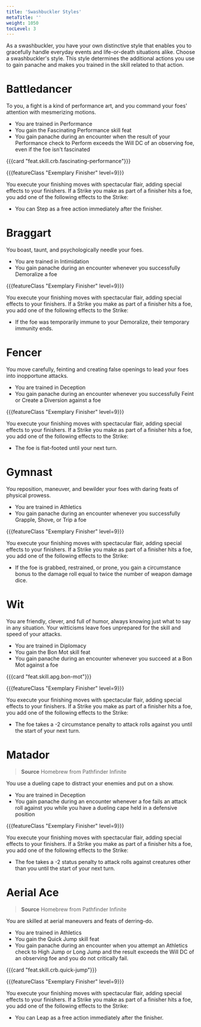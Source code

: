 ```yaml
---
title: 'Swashbuckler Styles'
metaTitle: ''
weight: 1050
tocLevel: 3
---
```


As a swashbuckler, you have your own distinctive style that enables you to gracefully handle everyday events and life-or-death situations alike. Choose a swashbuckler's style. This style determines the additional actions you use to gain panache and makes you trained in the skill related to that action.

# Battledancer

To you, a fight is a kind of performance art, and you command your foes' attention with mesmerizing motions.

-   You are trained in Performance
-   You gain the Fascinating Performance skill feat
-   You gain panache during an encounter when the result of your Performance check to Perform exceeds the Will DC of an observing foe, even if the foe isn't fascinated

{{{card "feat.skill.crb.fascinating-performance"}}}

{{{featureClass "Exemplary Finisher" level=9}}}

You execute your finishing moves with spectacular flair, adding special effects to your finishers. If a Strike you make as part of a finisher hits a foe, you add one of the following effects to the Strike:

-   You can Step as a free action immediately after the finisher.

# Braggart

You boast, taunt, and psychologically needle your foes.

-   You are trained in Intimidation
-   You gain panache during an encounter whenever you successfully Demoralize a foe

{{{featureClass "Exemplary Finisher" level=9}}}

You execute your finishing moves with spectacular flair, adding special effects to your finishers. If a Strike you make as part of a finisher hits a foe, you add one of the following effects to the Strike:

-   If the foe was temporarily immune to your Demoralize, their temporary immunity ends.

# Fencer

You move carefully, feinting and creating false openings to lead your foes into inopportune attacks.

-   You are trained in Deception
-   You gain panache during an encounter whenever you successfully Feint or Create a Diversion against a foe

{{{featureClass "Exemplary Finisher" level=9}}}

You execute your finishing moves with spectacular flair, adding special effects to your finishers. If a Strike you make as part of a finisher hits a foe, you add one of the following effects to the Strike:

-   The foe is flat-footed until your next turn.

# Gymnast

You reposition, maneuver, and bewilder your foes with daring feats of physical prowess.

-   You are trained in Athletics
-   You gain panache during an encounter whenever you successfully Grapple, Shove, or Trip a foe

{{{featureClass "Exemplary Finisher" level=9}}}

You execute your finishing moves with spectacular flair, adding special effects to your finishers. If a Strike you make as part of a finisher hits a foe, you add one of the following effects to the Strike:

-   If the foe is grabbed, restrained, or prone, you gain a circumstance bonus to the damage roll equal to twice the number of weapon damage dice.

# Wit

You are friendly, clever, and full of humor, always knowing just what to say in any situation. Your witticisms leave foes unprepared for the skill and speed of your attacks.

-   You are trained in Diplomacy
-   You gain the Bon Mot skill feat
-   You gain panache during an encounter whenever you succeed at a Bon Mot against a foe

{{{card "feat.skill.apg.bon-mot"}}}

{{{featureClass "Exemplary Finisher" level=9}}}

You execute your finishing moves with spectacular flair, adding special effects to your finishers. If a Strike you make as part of a finisher hits a foe, you add one of the following effects to the Strike:

-   The foe takes a -2 circumstance penalty to attack rolls against you until the start of your next turn.

# Matador

> **Source** Homebrew from Pathfinder Infinite

You use a dueling cape to distract your enemies and put on a show.

-   You are trained in Deception
-   You gain panache during an encounter whenever a foe fails an attack roll against you while you have a dueling cape held in a defensive position

{{{featureClass "Exemplary Finisher" level=9}}}

You execute your finishing moves with spectacular flair, adding special effects to your finishers. If a Strike you make as part of a finisher hits a foe, you add one of the following effects to the Strike:

-   The foe takes a -2 status penalty to attack rolls against creatures other than you until the start of your next turn.

# Aerial Ace

> **Source** Homebrew from Pathfinder Infinite

You are skilled at aerial maneuvers and feats of derring-do.

-   You are trained in Athletics
-   You gain the Quick Jump skill feat
-   You gain panache during an encounter when you attempt an Athletics check to High Jump or Long Jump and the result exceeds the Will DC of an observing foe and you do not critically fail.

{{{card "feat.skill.crb.quick-jump"}}}

{{{featureClass "Exemplary Finisher" level=9}}}

You execute your finishing moves with spectacular flair, adding special effects to your finishers. If a Strike you make as part of a finisher hits a foe, you add one of the following effects to the Strike:

-   You can Leap as a free action immediately after the finisher.

